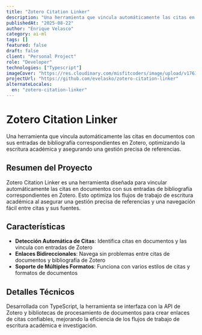 ```yaml
---
title: "Zotero Citation Linker"
description: "Una herramienta que vincula automáticamente las citas en documentos con sus entradas de bibliografía correspondientes en Zotero, optimizando la escritura académica y asegurando una gestión precisa de referencias."
publishedAt: "2025-08-22"
author: "Enrique Velasco"
category: ai-ml
tags: []
featured: false
draft: false
client: "Personal Project"
role: "Developer"
technologies: ["Typescript"]
imageCover: "https://res.cloudinary.com/misfitcoders/image/upload/v1761953809/eVelasco/covers/works/zotero-plugin/zotero-plugin-cover_urwy7j.jpg"
projectUrl: "https://github.com/evelasko/zotero-citation-linker"
alternateLocales:
  en: "zotero-citation-linker"
---
```


# Zotero Citation Linker

Una herramienta que vincula automáticamente las citas en documentos con sus entradas de bibliografía correspondientes en Zotero, optimizando la escritura académica y asegurando una gestión precisa de referencias.

## Resumen del Proyecto

Zotero Citation Linker es una herramienta diseñada para vincular automáticamente las citas en documentos con sus entradas de bibliografía correspondientes en Zotero. Esto optimiza los flujos de trabajo de escritura académica al asegurar una gestión precisa de referencias y una navegación fácil entre citas y sus fuentes.

## Características

- **Detección Automática de Citas**: Identifica citas en documentos y las vincula con entradas de Zotero
- **Enlaces Bidireccionales**: Navega sin problemas entre citas de documentos y bibliografía de Zotero
- **Soporte de Múltiples Formatos**: Funciona con varios estilos de citas y formatos de documentos

## Detalles Técnicos

Desarrollada con TypeScript, la herramienta se interfaza con la API de Zotero y bibliotecas de procesamiento de documentos para crear enlaces de citas confiables, mejorando la eficiencia de los flujos de trabajo de escritura académica e investigación.
